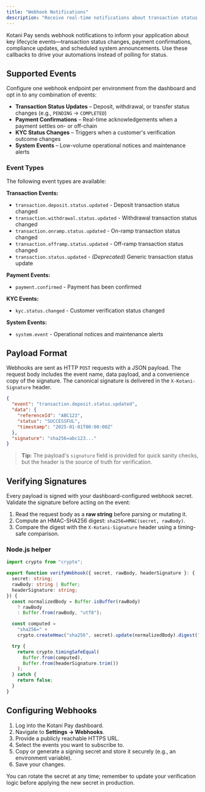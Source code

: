```yaml
---
title: "Webhook Notifications"
description: "Receive real-time notifications about transaction status updates and other events."
---
```


Kotani Pay sends webhook notifications to inform your application about key lifecycle events—transaction status changes, payment confirmations, compliance updates, and scheduled system announcements. Use these callbacks to drive your automations instead of polling for status.

## Supported Events

Configure one webhook endpoint per environment from the dashboard and opt in to any combination of events:

- **Transaction Status Updates** – Deposit, withdrawal, or transfer status changes (e.g., `PENDING` → `COMPLETED`)
- **Payment Confirmations** – Real-time acknowledgements when a payment settles on- or off-chain
- **KYC Status Changes** – Triggers when a customer's verification outcome changes
- **System Events** – Low-volume operational notices and maintenance alerts

### Event Types

The following event types are available:

**Transaction Events:**
- `transaction.deposit.status.updated` - Deposit transaction status changed
- `transaction.withdrawal.status.updated` - Withdrawal transaction status changed
- `transaction.onramp.status.updated` - On-ramp transaction status changed
- `transaction.offramp.status.updated` - Off-ramp transaction status changed
- `transaction.status.updated` - *(Deprecated)* Generic transaction status update

**Payment Events:**
- `payment.confirmed` - Payment has been confirmed

**KYC Events:**
- `kyc.status.changed` - Customer verification status changed

**System Events:**
- `system.event` - Operational notices and maintenance alerts

## Payload Format

Webhooks are sent as HTTP `POST` requests with a JSON payload. The request body includes the event name, data payload, and a convenience copy of the signature. The canonical signature is delivered in the `X-Kotani-Signature` header.

```json
{
  "event": "transaction.deposit.status.updated",
  "data": {
    "referenceId": "ABC123",
    "status": "SUCCESSFUL",
    "timestamp": "2025-01-01T00:00:00Z"
  },
  "signature": "sha256=abc123..."
}
```

> **Tip:** The payload's `signature` field is provided for quick sanity checks, but the header is the source of truth for verification.

## Verifying Signatures

Every payload is signed with your dashboard-configured webhook secret. Validate the signature before acting on the event:

1. Read the request body as a **raw string** before parsing or mutating it.
2. Compute an HMAC-SHA256 digest: `sha256=HMAC(secret, rawBody)`.
3. Compare the digest with the `X-Kotani-Signature` header using a timing-safe comparison.

### Node.js helper

```ts
import crypto from "crypto";

export function verifyWebhook({ secret, rawBody, headerSignature }: {
  secret: string;
  rawBody: string | Buffer;
  headerSignature: string;
}) {
  const normalizedBody = Buffer.isBuffer(rawBody)
    ? rawBody
    : Buffer.from(rawBody, "utf8");

  const computed =
    "sha256=" +
    crypto.createHmac("sha256", secret).update(normalizedBody).digest("hex");

  try {
    return crypto.timingSafeEqual(
      Buffer.from(computed),
      Buffer.from(headerSignature.trim())
    );
  } catch {
    return false;
  }
}
```

## Configuring Webhooks

1. Log into the Kotani Pay dashboard.
2. Navigate to **Settings → Webhooks**.
3. Provide a publicly reachable HTTPS URL.
4. Select the events you want to subscribe to.
5. Copy or generate a signing secret and store it securely (e.g., an environment variable).
6. Save your changes.

You can rotate the secret at any time; remember to update your verification logic before applying the new secret in production.
